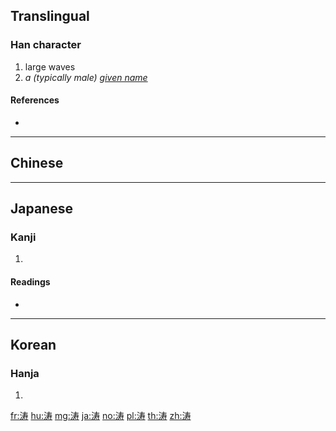 {{character info/new}}
{{also|濤}}
==Translingual==

===Han character===
{{Han char|rn=85|rad=水|as=07|sn=10|four=|canj=EQKI}}

# large waves
# ''a (typically male) [[given name]]''

====References====
* {{Han ref|kx=0627.311|hdz=31618.110|uh=6D9B|ud=28059}}

----

==Chinese==
{{zh-see|濤}}

----

==Japanese==

===Kanji===
{{ja-kanji|grade=|rs=水07}}

# {{defn|lang=ja|sort=水07}}

====Readings====
* {{ja-readings|on=[[とう]] (tō)|kun=[[なみ]] (nami)}}

----

==Korean==

===Hanja===
{{ko-hanja|hangeul=도|eumhun=물결|rv=|mr=|y=}}

# {{defn|lang=ko|sort=水07}}

[[fr:涛]]
[[hu:涛]]
[[mg:涛]]
[[ja:涛]]
[[no:涛]]
[[pl:涛]]
[[th:涛]]
[[zh:涛]]